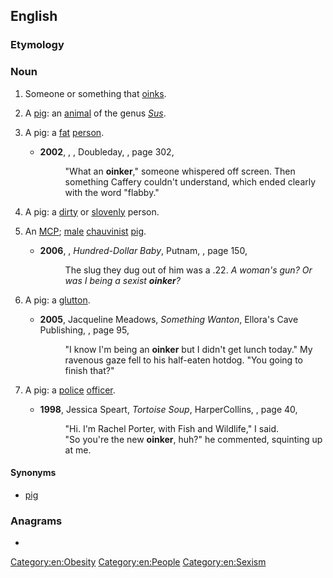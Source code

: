 ==English==

===Etymology===
{{suffix|oink|er|lang=en}}

===Noun===
{{en-noun}}

# Someone or something that [[oink]]s.
# {{lb|en|slang|countable}} A [[pig]]: an [[animal]] of the genus ''[[Sus]]''.
# {{lb|en|derogatory|_|slang|countable}} A pig: a [[fat]] [[person]].
#* '''2002''', {{w|Mo Hayder}}, ''{{w|The Treatment}}'', Doubleday, {{ISBN|0385496958}}, page 302,
#*: "What an '''oinker'''," someone whispered off screen. Then something Caffery couldn't understand, which ended clearly with the word "flabby."
# {{lb|en|derogatory|_|slang|countable}} A pig: a [[dirty]] or [[slovenly]] person.
# {{lb|en|derogatory|_|slang|countable}} An [[MCP]]; [[male]] [[chauvinist]] [[pig]].
#* '''2006''', {{w|Robert B. Parker}}, ''Hundred-Dollar Baby'', Putnam, {{ISBN|0399153764}}, page 150,
#*: The slug they dug out of him was a .22. ''A woman's gun? Or was I being a sexist '''oinker'''?''
# {{lb|en|derogatory|_|slang|countable}} A pig: a [[glutton]].
#* '''2005''', Jacqueline Meadows, ''Something Wanton'', Ellora's Cave Publishing, {{ISBN|1419951017}}, page 95,
#*: "I know I'm being an '''oinker''' but I didn't get lunch today." My ravenous gaze fell to his half-eaten hotdog. "You going to finish that?"
# {{lb|en|derogatory|_|slang|countable}} A pig: a [[police]] [[officer]].
#* '''1998''', Jessica Speart, ''Tortoise Soup'', HarperCollins, {{ISBN|0380792893}}, page 40,
#*: "Hi. I'm Rachel Porter, with Fish and Wildlife," I said.
#*: "So you're the new '''oinker''', huh?" he commented, squinting up at me.

====Synonyms====
* {{sense|all senses except 1}} [[pig]]

===Anagrams===
* {{anagrams|en|Kieron|kerion|kernoi}}

[[Category:en:Obesity]]
[[Category:en:People]]
[[Category:en:Sexism]]
